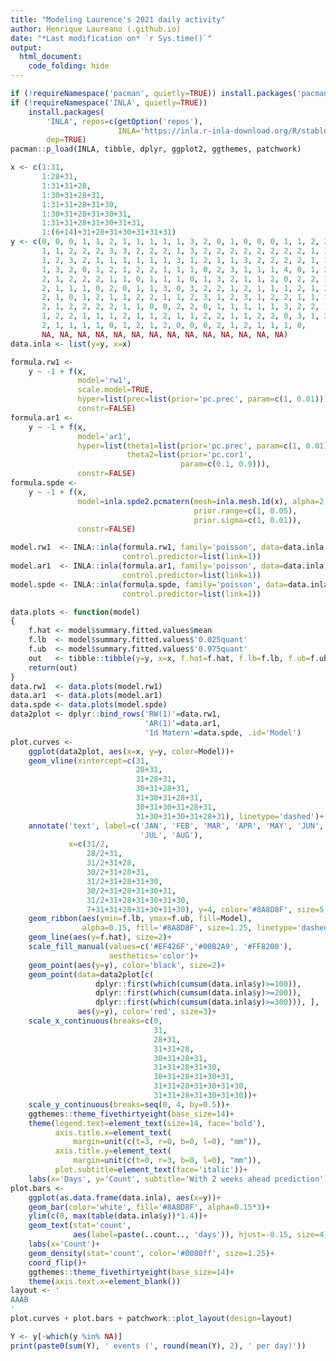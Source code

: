 ```yaml
---
title: "Modeling Laurence's 2021 daily activity"
author: Henrique Laureano (.github.io)
date: "*Last modification on* `r Sys.time()`"
output:
  html_document:
    code_folding: hide
---
```


```r

if (!requireNamespace('pacman', quietly=TRUE)) install.packages('pacman')
if (!requireNamespace('INLA', quietly=TRUE))
    install.packages(
        'INLA', repos=c(getOption('repos'),
                        INLA='https://inla.r-inla-download.org/R/stable'),
        dep=TRUE)
pacman::p_load(INLA, tibble, dplyr, ggplot2, ggthemes, patchwork)

x <- c(1:31,
       1:28+31,
       1:31+31+28,
       1:30+31+28+31,
       1:31+31+28+31+30,
       1:30+31+28+31+30+31,
       1:31+31+28+31+30+31+31,
       1:(6+14)+31+28+31+30+31+31+31)
y <- c(0, 0, 0, 1, 1, 2, 1, 1, 1, 1, 1, 3, 2, 0, 1, 0, 0, 0, 1, 1, 2, 2,
       1, 1, 2, 2, 2, 3, 3, 2, 2, 2, 1, 3, 2, 2, 2, 2, 2, 2, 2, 2, 1, 1,
       1, 2, 3, 2, 1, 1, 1, 1, 1, 1, 3, 1, 2, 1, 1, 3, 2, 2, 2, 2, 1, 3,
       1, 3, 2, 0, 1, 2, 1, 2, 2, 1, 1, 1, 0, 2, 3, 1, 1, 1, 4, 0, 1, 2,
       2, 1, 2, 2, 2, 1, 1, 0, 1, 1, 1, 0, 1, 3, 2, 1, 1, 2, 0, 2, 2, 1,
       2, 1, 1, 1, 0, 2, 0, 1, 1, 3, 0, 3, 2, 2, 1, 2, 1, 1, 1, 2, 1, 2,
       2, 1, 0, 1, 2, 1, 1, 2, 2, 1, 1, 2, 3, 1, 2, 3, 1, 2, 2, 1, 1, 1,
       2, 1, 2, 2, 2, 2, 1, 1, 0, 0, 2, 2, 0, 1, 1, 1, 1, 1, 3, 2, 2, 1,
       1, 2, 2, 1, 1, 1, 2, 1, 1, 2, 1, 1, 2, 2, 1, 1, 2, 2, 0, 3, 1, 2,
       2, 1, 1, 1, 1, 0, 1, 2, 1, 2, 0, 0, 0, 2, 1, 2, 1, 1, 1, 0, 
       NA, NA, NA, NA, NA, NA, NA, NA, NA, NA, NA, NA, NA, NA)
data.inla <- list(y=y, x=x)

formula.rw1 <-
    y ~ -1 + f(x,
               model='rw1',
               scale.model=TRUE,
               hyper=list(prec=list(prior='pc.prec', param=c(1, 0.01))),
               constr=FALSE)
formula.ar1 <-
    y ~ -1 + f(x,
               model='ar1',
               hyper=list(theta1=list(prior='pc.prec', param=c(1, 0.01)),
                          theta2=list(prior='pc.cor1',
                                      param=c(0.1, 0.9))),
               constr=FALSE)
formula.spde <-
    y ~ -1 + f(x,
               model=inla.spde2.pcmatern(mesh=inla.mesh.1d(x), alpha=2,
                                         prior.range=c(1, 0.05),
                                         prior.sigma=c(1, 0.01)),
               constr=FALSE)

model.rw1  <- INLA::inla(formula.rw1, family='poisson', data=data.inla,
                         control.predictor=list(link=1))
model.ar1  <- INLA::inla(formula.ar1, family='poisson', data=data.inla,
                         control.predictor=list(link=1))
model.spde <- INLA::inla(formula.spde, family='poisson', data=data.inla,
                         control.predictor=list(link=1))

```

```r

data.plots <- function(model)
{
    f.hat <- model$summary.fitted.values$mean
    f.lb  <- model$summary.fitted.values$'0.025quant'
    f.ub  <- model$summary.fitted.values$'0.975quant'
    out   <- tibble::tibble(y=y, x=x, f.hat=f.hat, f.lb=f.lb, f.ub=f.ub)
    return(out)
}
data.rw1  <- data.plots(model.rw1)
data.ar1  <- data.plots(model.ar1)
data.spde <- data.plots(model.spde)
data2plot <- dplyr::bind_rows('RW(1)'=data.rw1,
                              'AR(1)'=data.ar1,
                              '1d Matern'=data.spde, .id='Model')
plot.curves <-
    ggplot(data2plot, aes(x=x, y=y, color=Model))+
    geom_vline(xintercept=c(31,
                            28+31,
                            31+28+31,
                            30+31+28+31,
                            31+30+31+28+31,
                            30+31+30+31+28+31,
                            31+30+31+30+31+28+31), linetype='dashed')+
    annotate('text', label=c('JAN', 'FEB', 'MAR', 'APR', 'MAY', 'JUN',
                             'JUL', 'AUG'),
             x=c(31/2,
                 28/2+31,
                 31/2+31+28,
                 30/2+31+28+31,
                 31/2+31+28+31+30,
                 30/2+31+28+31+30+31,
                 31/2+31+28+31+30+31+30,
                 7+31+31+28+31+30+31+30), y=4, color='#8A8D8F', size=5)+
    geom_ribbon(aes(ymin=f.lb, ymax=f.ub, fill=Model),
                alpha=0.15, fill='#8A8D8F', size=1.25, linetype='dashed')+
    geom_line(aes(y=f.hat), size=2)+
    scale_fill_manual(values=c('#EF426F','#00B2A9', '#FF8200'),
                      aesthetics='color')+
    geom_point(aes(y=y), color='black', size=2)+
    geom_point(data=data2plot[c(
                   dplyr::first(which(cumsum(data.inla$y)>=100)), 
                   dplyr::first(which(cumsum(data.inla$y)>=200)),
                   dplyr::first(which(cumsum(data.inla$y)>=300))), ],
               aes(y=y), color='red', size=3)+
    scale_x_continuous(breaks=c(0,
                                31,
                                28+31,
                                31+31+28,
                                30+31+28+31,
                                31+31+28+31+30,
                                30+31+28+31+30+31,
                                31+31+28+31+30+31+30,
                                31+31+28+31+30+31+30))+
    scale_y_continuous(breaks=seq(0, 4, by=0.5))+
    ggthemes::theme_fivethirtyeight(base_size=14)+
    theme(legend.text=element_text(size=14, face='bold'), 
          axis.title.x=element_text(
              margin=unit(c(t=3, r=0, b=0, l=0), "mm")),
          axis.title.y=element_text(
              margin=unit(c(t=0, r=3, b=0, l=0), "mm")),
          plot.subtitle=element_text(face='italic'))+
    labs(x='Days', y='Count', subtitle='With 2 weeks ahead prediction')
plot.bars <-
    ggplot(as.data.frame(data.inla), aes(x=y))+
    geom_bar(color='white', fill='#8A8D8F', alpha=0.15*3)+
    ylim(c(0, max(table(data.inla$y))*1.4))+
    geom_text(stat='count',
              aes(label=paste(..count.., 'days')), hjust=-0.15, size=4)+
    labs(x='Count')+
    geom_density(stat='count', color='#0080ff', size=1.25)+
    coord_flip()+
    ggthemes::theme_fivethirtyeight(base_size=14)+
    theme(axis.text.x=element_blank())
layout <- '
AAAB
'
plot.curves + plot.bars + patchwork::plot_layout(design=layout)

```

```r

Y <- y[-which(y %in% NA)]
print(paste0(sum(Y), ' events (', round(mean(Y), 2), ' per day)'))

```
